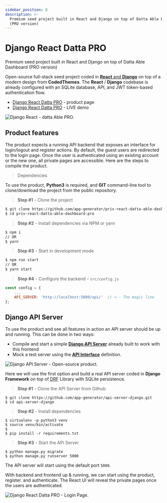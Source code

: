 ```yaml
---
sidebar_position: 8
description: >-
  Premium seed project built in React and Django on top of Datta Able Dashboard
  (PRO version)
---
```


# Django React Datta PRO

<SubHeading> Premium seed project built in React and Django on top of Datta Able Dashboard (PRO version)</SubHeading>

Open-source full-stack seed project coded in [**React** and **Django**](https://appseed.us/product/django-react-datta-able-pro) on top of a modern design from **CodedThemes**. The **React** / **Django** codebase is already configured with an SQLite database, API, and JWT token-based
authentication flow.

- [Django React Datta PRO](https://appseed.us/product/django-react-datta-able-pro) - product page
- [Django React Datta PRO](https://django-react-datta-able-pro.appseed-srv1.com/) - LIVE demo

![Django React - datta Able PRO.](../../../static/assets/django-react-datta-pro-xs.jpg)

## Product features

The product expects a running API backend that exposes an interface for login/logout and register actions. By default, the guest users are redirected to the login page. Once the user is authenticated using an existing account or the new one, all private pages are accessible. Here are the steps to compile the product.

> Dependencies

To use the product, **Python3** is required, and **GIT** command-line tool to clone/download the project from the public repository.

> **Step #1** - Clone the project

```bash
$ git clone https://github.com/app-generator/priv-react-datta-able-dashboard-pro.git
$ cd priv-react-datta-able-dashboard-pro
```

> **Step #2** - Install dependencies via NPM or yarn

```bash
$ npm i
// OR
$ yarn
```

> **Step #3** - Start in development mode

```bash
$ npm run start
// OR
$ yarn start
```

> **Step #4** - Configure the backend - `src/config.js`

```javascript
const config = {
    ...
    API_SERVER: 'http://localhost:5000/api/'  // <-- The magic line
};
```

## Django API Server

To use the product and see all features in action an API server should be up and running. This can be done in two ways:

- Compile and start a simple [**Django API Server**](../../boilerplate-code/api-server/django.md) already built to work with this frontend
- Mock a test server using the [**API Interface**](../../boilerplate-code/api-server/api-unified-definition.md) definition.

![Django API Server - Open-source product.](../../../static/assets/api-cover-django-xs.jpg)

Here we will use the first option and build a real API server coded in **Django Framework** on top of [DRF](https://www.django-rest-framework.org/) Library with SQLite persistence.

> **Step #1** - Clone the API Server from Github

```
$ git clone https://github.com/app-generator/api-server-django.git
$ cd api-server-django
```

> **Step #2** - Install dependencies

```
$ virtualenv -p python3 venv
$ source venv/bin/activate
$
$ pip install -r requirements.txt
```

> **Step #3** - Start the APi Server

```
$ python manage.py migrate
$ python manage.py runserver 5000
```

The API server will start using the default port `5000`.

With backend and frontend up & running, we can start using the product, register. and authenticate. The React UI will reveal the private pages once the users are authenticated.

![Django React Datta PRO - Login Page.](../../../static/assets/django-react-datta-pro-login-xs.jpg)
